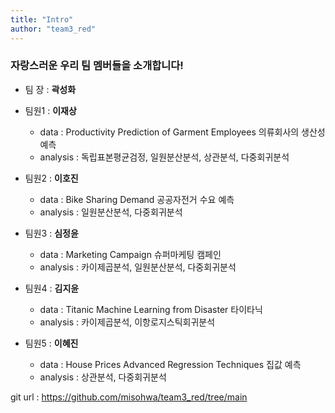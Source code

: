 ```yaml
---
title: "Intro"
author: "team3_red"
---
```


### 자랑스러운 우리 팀 멤버들을 소개합니다!

* 팀 장 : **곽성화**\

* 팀원1 : **이재상**
   - data : Productivity Prediction of Garment Employees 의류회사의 생산성 예측\
   - analysis : 독립표본평균검정, 일원분산분석, 상관분석, 다중회귀분석

* 팀원2 : **이호진** 
   - data : Bike Sharing Demand 공공자전거 수요 예측\
   - analysis : 일원분산분석, 다중회귀분석

* 팀원3 : **심정윤** 
   - data : Marketing Campaign 슈퍼마케팅 캠페인\
   - analysis : 카이제곱분석, 일원분산분석, 다중회귀분석

* 팀원4 : **김지윤** 
   - data : Titanic Machine Learning from Disaster 타이타닉\
   - analysis : 카이제곱분석, 이항로지스틱회귀분석

* 팀원5 : **이혜진** 
   - data : House Prices Advanced Regression Techniques 집값 예측\
   - analysis : 상관분석, 다중회귀분석



git url : <https://github.com/misohwa/team3_red/tree/main>

